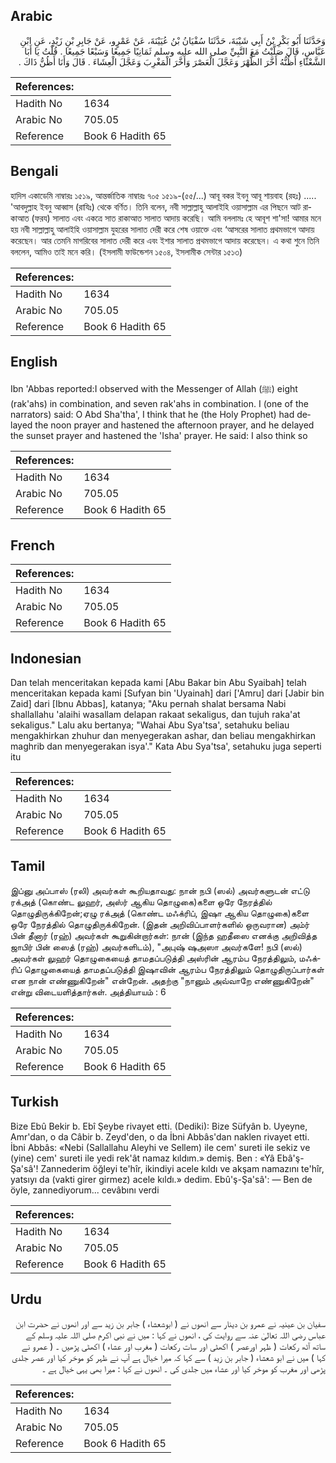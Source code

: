 ## Arabic


<div dir="rtl" lang="ar" style={{fontSize:'larger',backgroundColor:'#f8f9fa',padding:20}}>
وَحَدَّثَنَا أَبُو بَكْرِ بْنُ أَبِي شَيْبَةَ، حَدَّثَنَا سُفْيَانُ بْنُ عُيَيْنَةَ، عَنْ عَمْرٍو، عَنْ جَابِرِ بْنِ زَيْدٍ، عَنِ ابْنِ عَبَّاسٍ، قَالَ صَلَّيْتُ مَعَ النَّبِيِّ صلى الله عليه وسلم ثَمَانِيًا جَمِيعًا وَسَبْعًا جَمِيعًا ‏.‏ قُلْتُ يَا أَبَا الشَّعْثَاءِ أَظُنُّهُ أَخَّرَ الظُّهْرَ وَعَجَّلَ الْعَصْرَ وَأَخَّرَ الْمَغْرِبَ وَعَجَّلَ الْعِشَاءَ ‏.‏ قَالَ وَأَنَا أَظُنُّ ذَاكَ ‏.‏
</div>
<div style={{backgroundColor:'#f8f9fa',padding:20, marginBottom: 10}}><table> <thead> <tr> <th>References:</th> <th></th> </tr> </thead> <tbody><tr><td>Hadith No</td><td>1634</td></tr><tr><td>Arabic No</td><td>705.05</td></tr><tr><td>Reference</td><td>Book 6 Hadith 65</td></tr></tbody></table></div>

## Bengali


<div dir="ltr" lang="bn" style={{fontSize:'larger',backgroundColor:'#f8f9fa',padding:20}}>
হাদিস একাডেমি নাম্বারঃ ১৫১৯, আন্তর্জাতিক নাম্বারঃ ৭০৫ ১৫১৯-(৫৫/...) আবূ বকর ইবনু আবূ শায়বাহ (রহঃ) ..... 'আবদুল্লাহ ইবনু আব্বাস (রাযিঃ) থেকে বর্ণিত। তিনি বলেন, নবী সাল্লাল্লাহু আলাইহি ওয়াসাল্লাম এর পিছনে আট রাকাআত (ফরয) সালাত এবং একত্রে সাত রাকাআত সালাত আদায় করেছি। আমি বললামঃ হে আবূশ শা'সা! আমার মনে হয় নবী সাল্লাল্লাহু আলাইহি ওয়াসাল্লাম যুহরের সালাত দেরী করে শেষ ওয়াক্তে এবং ‘আসরের সালাত প্রথমভাগে আদায় করেছেন। আর তেমনি মাগরিবের সালাত দেরী করে এবং ইশার সালাত প্রথমভাগে আদায় করেছেন। এ কথা শুনে তিনি বললেন, আমিও তাই মনে করি। (ইসলামী ফাউন্ডেশন ১৫০৪, ইসলামীক সেন্টার ১৫১৩)
</div>
<div style={{backgroundColor:'#f8f9fa',padding:20, marginBottom: 10}}><table> <thead> <tr> <th>References:</th> <th></th> </tr> </thead> <tbody><tr><td>Hadith No</td><td>1634</td></tr><tr><td>Arabic No</td><td>705.05</td></tr><tr><td>Reference</td><td>Book 6 Hadith 65</td></tr></tbody></table></div>

## English


<div dir="ltr" lang="en" style={{fontSize:'larger',backgroundColor:'#f8f9fa',padding:20}}>
Ibn 'Abbas reported:I observed with the Messenger of Allah (ﷺ) eight (rak'ahs) in combination, and seven rak'ahs in combination. I (one of the narrators) said: O Abd Sha'tha', I think that he (the Holy Prophet) had delayed the noon prayer and hastened the afternoon prayer, and he delayed the sunset prayer and hastened the 'Isha' prayer. He said: I also think so
</div>
<div style={{backgroundColor:'#f8f9fa',padding:20, marginBottom: 10}}><table> <thead> <tr> <th>References:</th> <th></th> </tr> </thead> <tbody><tr><td>Hadith No</td><td>1634</td></tr><tr><td>Arabic No</td><td>705.05</td></tr><tr><td>Reference</td><td>Book 6 Hadith 65</td></tr></tbody></table></div>

## French


<div dir="ltr" lang="fr" style={{fontSize:'larger',backgroundColor:'#f8f9fa',padding:20}}>

</div>
<div style={{backgroundColor:'#f8f9fa',padding:20, marginBottom: 10}}><table> <thead> <tr> <th>References:</th> <th></th> </tr> </thead> <tbody><tr><td>Hadith No</td><td>1634</td></tr><tr><td>Arabic No</td><td>705.05</td></tr><tr><td>Reference</td><td>Book 6 Hadith 65</td></tr></tbody></table></div>

## Indonesian


<div dir="ltr" lang="id" style={{fontSize:'larger',backgroundColor:'#f8f9fa',padding:20}}>
Dan telah menceritakan kepada kami [Abu Bakar bin Abu Syaibah] telah menceritakan kepada kami [Sufyan bin 'Uyainah] dari ['Amru] dari [Jabir bin Zaid] dari [Ibnu Abbas], katanya; "Aku pernah shalat bersama Nabi shallallahu 'alaihi wasallam delapan rakaat sekaligus, dan tujuh raka'at sekaligus." Lalu aku bertanya; "Wahai Abu Sya'tsa', setahuku beliau mengakhirkan zhuhur dan menyegerakan ashar, dan beliau mengakhirkan maghrib dan menyegerakan isya'." Kata Abu Sya'tsa', setahuku juga seperti itu
</div>
<div style={{backgroundColor:'#f8f9fa',padding:20, marginBottom: 10}}><table> <thead> <tr> <th>References:</th> <th></th> </tr> </thead> <tbody><tr><td>Hadith No</td><td>1634</td></tr><tr><td>Arabic No</td><td>705.05</td></tr><tr><td>Reference</td><td>Book 6 Hadith 65</td></tr></tbody></table></div>

## Tamil


<div dir="ltr" lang="ta" style={{fontSize:'larger',backgroundColor:'#f8f9fa',padding:20}}>
இப்னு அப்பாஸ் (ரலி) அவர்கள் கூறியதாவது: நான் நபி (ஸல்) அவர்களுடன் எட்டு ரக்அத் (கொண்ட லுஹர், அஸ்ர் ஆகிய தொழுகை)களை ஒரே நேரத்தில் தொழுதிருக்கிறேன்;ஏழு ரக்அத் (கொண்ட மஃக்ரிப், இஷா ஆகிய தொழுகை)களை ஒரே நேரத்தில் தொழுதிருக்கிறேன். (இதன் அறிவிப்பாளர்களில் ஒருவரான) அம்ர் பின் தீனார் (ரஹ்) அவர்கள் கூறுகின்றார்கள்: நான் (இந்த ஹதீஸை எனக்கு அறிவித்த ஜாபிர் பின் ஸைத் (ரஹ்) அவர்களிடம்), "அபுஷ் ஷஅஸா அவர்களே! நபி (ஸல்) அவர்கள் லுஹர் தொழுகையைத் தாமதப்படுத்தி அஸ்ரின் ஆரம்ப நேரத்திலும், மஃக்ரிப் தொழுகையைத் தாமதப்படுத்தி இஷாவின் ஆரம்ப நேரத்திலும் தொழுதிருப்பார்கள் என நான் எண்ணுகிறேன்" என்றேன். அதற்கு "நானும் அவ்வாறே எண்ணுகிறேன்" என்று விடையளித்தார்கள். அத்தியாயம் : 6
</div>
<div style={{backgroundColor:'#f8f9fa',padding:20, marginBottom: 10}}><table> <thead> <tr> <th>References:</th> <th></th> </tr> </thead> <tbody><tr><td>Hadith No</td><td>1634</td></tr><tr><td>Arabic No</td><td>705.05</td></tr><tr><td>Reference</td><td>Book 6 Hadith 65</td></tr></tbody></table></div>

## Turkish


<div dir="ltr" lang="tr" style={{fontSize:'larger',backgroundColor:'#f8f9fa',padding:20}}>
Bize Ebû Bekir b. Ebî Şeybe rivayet etti. (Dediki): Bize Süfyân b. Uyeyne, Amr'dan, o da Câbir b. Zeyd'den, o da İbni Abbâs'dan naklen rivayet etti. İbni Abbâs: «Nebi (Sallallahu Aleyhi ve Sellem) ile cem' sureti ile sekiz ve (yine) cem' sureti ile yedi rek'ât namaz kıldım.» demiş. Ben : «Yâ Ebâ'ş-Şa'sâ'! Zannederim öğleyi te'hîr, ikindiyi acele kıldı ve akşam namazını te'hîr, yatsıyı da (vakti girer girmez) acele kıldı.» dedim. Ebû'ş-Şa'sâ': — Ben de öyle, zannediyorum... cevâbını verdi
</div>
<div style={{backgroundColor:'#f8f9fa',padding:20, marginBottom: 10}}><table> <thead> <tr> <th>References:</th> <th></th> </tr> </thead> <tbody><tr><td>Hadith No</td><td>1634</td></tr><tr><td>Arabic No</td><td>705.05</td></tr><tr><td>Reference</td><td>Book 6 Hadith 65</td></tr></tbody></table></div>

## Urdu


<div dir="rtl" lang="ur" style={{fontSize:'larger',backgroundColor:'#f8f9fa',padding:20}}>
سفیان بن عینیہ نے عمرو بن دینار سے انھوں نے ( ابوشعشاء ) جابر بن زید سے اور انھوں نے حضرت ابن عباس رضی اللہ تعالیٰ عنہ سے روایت کی ، انھوں نے کہا : میں نے نبی اکرم صلی اللہ علیہ وسلم کے ساتھ آٹھ رکعات ( ظہر اورعصر ) اکھٹی اور سات رکعات ( مغرب اور عشاء ) اکھٹی پڑھیں ۔ ( عمرو نے کہا ) میں نے ابو شعشاء ( جابر بن زید ) سے کہا کہ میرا خیال ہے آپ نے ظہر کو موخر کیا اور عصر جلدی پڑھی اور مغرب کو موخر کیا اور عشاء میں جلدی کی ۔ انھوں نے کہا : میرا بھی یہی خیال ہے ۔
</div>
<div style={{backgroundColor:'#f8f9fa',padding:20, marginBottom: 10}}><table> <thead> <tr> <th>References:</th> <th></th> </tr> </thead> <tbody><tr><td>Hadith No</td><td>1634</td></tr><tr><td>Arabic No</td><td>705.05</td></tr><tr><td>Reference</td><td>Book 6 Hadith 65</td></tr></tbody></table></div>